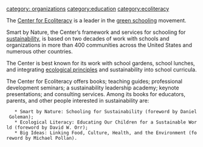 [[category: organizations]]
[[category:education]]
[[category:ecoliteracy]]

The [http://www.ecoliteracy.org/ Center for Ecoliteracy] is a leader in the [[green schooling]] movement.

Smart by Nature, the Center’s framework and services for schooling for [[sustainability]], is based on two decades of work with schools and organizations in more than 400 communities across the United States and numerous other countries.

The Center is best known for its work with school gardens, school lunches, and integrating [[ecological principles]] and sustainability into school curricula. 

The Center for Ecoliteracy offers books; teaching guides; professional development seminars; a sustainability leadership academy; keynote presentations; and consulting services. Among its books for educators, parents, and other people interested in sustainability are:

    * Smart by Nature: Schooling for Sustainability (foreword by Daniel Goleman);  
    * Ecological Literacy: Educating Our Children for a Sustainable World (foreword by David W. Orr);
    * Big Ideas: Linking Food, Culture, Health, and the Environment (foreword by Michael Pollan).